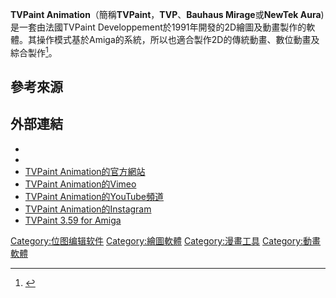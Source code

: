 {{Infobox Software
|name = TVPaint Animation
|developer = TVPaint Developpement
|released = {{Start date and age|1991}}
|latest release version = TVPaint Animation (11.0.10) / {{Start date and age|2015|07|27}}
|programming language   = [[C++|C++]]
|operating system = [[Microsoft_Windows|Microsoft Windows]], [[Mac_OS_X|Mac OS X]], [[Linux|Linux]], [[Android_(operating_system)|Android]], [[AmigaOS|AmigaOS]] (from v1.0 to 3.59)
|genre = [[影像編輯|影像編輯]]、[[動畫|動畫]]、[[分鏡表|分鏡表]]軟體
|license = [[專有軟體|專有軟體]]
|website = {{URL|www.tvpaint.com}}
|}}

'''TVPaint Animation'''（簡稱'''TVPaint'''，'''TVP'''、'''Bauhaus Mirage'''或'''NewTek Aura''') 是一套由法國TVPaint Developpement於1991年開發的2D繪圖及動畫製作的軟體。其操作模式基於Amiga的系統，所以也適合製作2D的傳統動畫、數位動畫及綜合製作<ref>{{cite magazine |last=Larkman|first=Brian |date=October 1991 |title=TV Paint|magazine=Amiga Format |publisher=Future Publishing|issn=0957-4867|issue=27|pages=40–41}}</ref>。

==參考來源==
{{Reflist}}

==外部連結==
* {{Twitter|TVPaintDev|TVPaint Animation}}{{fr}}
* {{Facebook|tvpaint.developpement|TVPaint Animation}}{{fr}}
* [http://www.tvpaint.com TVPaint Animation的官方網站]{{Wayback|url=http://www.tvpaint.com/ |date=20200830014729 }}{{fr}}
* [https://vimeo.com/tvpaint TVPaint Animation的Vimeo]{{Wayback|url=https://vimeo.com/tvpaint |date=20191213150814 }}{{fr}}
* [https://www.youtube.com/user/TVPaint TVPaint Animation的YouTube頻道]{{Wayback|url=https://www.youtube.com/user/TVPaint |date=20200902085705 }}{{fr}}
* [https://www.instagram.com/tvpaint/ TVPaint Animation的Instagram]{{fr}}
* [https://www.tvpaint.com/forum_attachment/TVPaint.zip TVPaint 3.59 for Amiga]{{Wayback|url=https://www.tvpaint.com/forum_attachment/TVPaint.zip |date=20160326074609 }}{{en}}

[[Category:位图编辑软件|Category:位图编辑软件]]
[[Category:繪圖軟體|Category:繪圖軟體]]
[[Category:漫畫工具|Category:漫畫工具]]
[[Category:動畫軟體|Category:動畫軟體]]